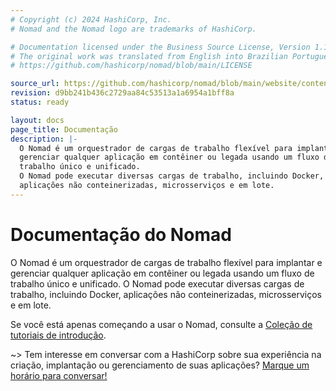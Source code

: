 ```yaml
---
# Copyright (c) 2024 HashiCorp, Inc.
# Nomad and the Nomad logo are trademarks of HashiCorp.

# Documentation licensed under the Business Source License, Version 1.1.
# The original work was translated from English into Brazilian Portuguese.
# https://github.com/hashicorp/nomad/blob/main/LICENSE

source_url: https://github.com/hashicorp/nomad/blob/main/website/content/docs/index.mdx
revision: d9bb241b436c2729aa84c53513a1a6954a1bff8a
status: ready

layout: docs
page_title: Documentação
description: |-
  O Nomad é um orquestrador de cargas de trabalho flexível para implantar e
  gerenciar qualquer aplicação em contêiner ou legada usando um fluxo de
  trabalho único e unificado.
  O Nomad pode executar diversas cargas de trabalho, incluindo Docker,
  aplicações não conteinerizadas, microsserviços e em lote.
---
```


# Documentação do Nomad

O Nomad é um orquestrador de cargas de trabalho flexível para implantar e
gerenciar qualquer aplicação em contêiner ou legada usando um fluxo de trabalho
único e unificado.
O Nomad pode executar diversas cargas de trabalho, incluindo Docker, aplicações
não conteinerizadas, microsserviços e em lote.

Se você está apenas começando a usar o Nomad, consulte a
[Coleção de tutoriais de introdução][gs].

~> Tem interesse em conversar com a HashiCorp sobre sua experiência na criação,
implantação ou gerenciamento de suas aplicações?
[Marque um horário para conversar!](https://forms.gle/2tAmxJbyPbcL2nRW9)

[gs]: /nomad/tutorials/get-started
